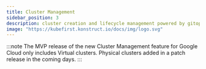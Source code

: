 ```yaml
---
title: Cluster Management
sidebar_position: 3
description: cluster creation and lifecycle management powered by gitops
image: "https://kubefirst.konstruct.io/docs/img/logo.svg"
---
```


:::note
The MVP release of the new Cluster Management feature for Google Cloud only includes Virtual clusters. Physical clusters added in a patch release in the coming days.
:::


<CLUSTERS />
